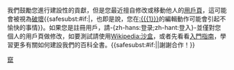 {{{icon|[[File:Information.svg|25px]] }}}我們鼓勵您進行建設性的貢獻，但是您最近擅自修改或移動他人的[[Wikipedia:用戶頁|用戶頁]]，這可能會被視為[[Wikipedia:破壞|破壞]]{{<includeonly>safesubst:</includeonly>#if:{{{1|}}}|，也即是說，您在[[:{{{1}}}]]的編輯動作可能會引起不愉快的事情}}。如果您是註冊用戶，請-{zh-hans:登录;zh-hant:登入}-並僅對您個人的用戶頁做修改，如要測試請使用[[Wikipedia:沙盒]]，或者先看看[[Wikipedia:入門|入門指南]]，學習更多有關如何建設我們的百科全書。{{<includeonly>safesubst:</includeonly>#if:{{{2|}}}|{{{2}}}|謝謝合作！}}<!-- Template:uw-upv --><noinclude>
{{singlenotice}}
[[Category:用戶警告模板|竄]]

</noinclude>